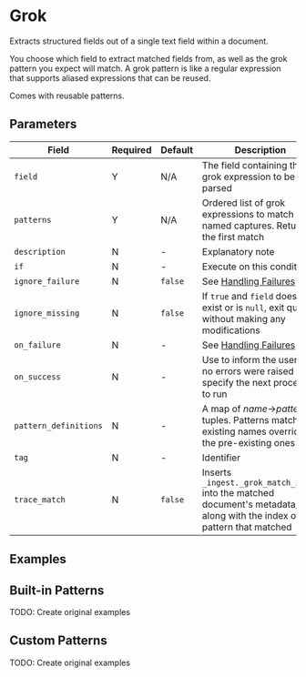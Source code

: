 
# Grok

<Synopsis>
Extracts structured fields out of a single text field within a document.
</Synopsis>

You choose which field to extract matched fields from, as well as the grok pattern you expect will match. A grok pattern is like a regular expression that supports aliased expressions that can be reused.

Comes with reusable patterns.

## Parameters

|Field|Required|Default|Description|
|---|---|---|---|
|`field`|Y|N/A|The field containing the grok expression to be parsed|
|`patterns`|Y|N/A|Ordered list of grok expressions to match with named captures. Returns the first match|
|`description`|N|-|Explanatory note|
|`if`|N|-|Execute on this condition|
|`ignore_failure`|N|`false`|See [Handling Failures](../handling-failures.mdx)|
|`ignore_missing`|N|`false`|If `true` and `field` does not exist or is `null`, exit quietly without making any modifications|
|`on_failure`|N|-|See [Handling Failures](../handling-failures.mdx)|
|`on_success`|N|-|Use to inform the user that no errors were raised or to specify the next processor to run|
|`pattern_definitions`|N|-|A map of _name_$\rightarrow$_pattern_ tuples. Patterns matching existing names override the pre-existing ones|
|`tag`|N|-|Identifier|
|`trace_match`|N|`false`|Inserts `_ingest._grok_match_index` into the matched document's metadata, along with the index of the pattern that matched|

## Examples

## Built-in Patterns

TODO: Create original examples

## Custom Patterns

TODO: Create original examples
